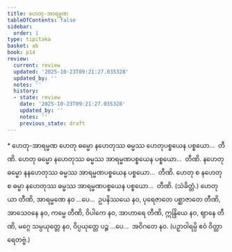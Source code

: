 ```yaml
---
title: ဟေတု-အာရမ္မဏ
tableOfContents: false
sidebar:
  order: 1
type: tipitaka
basket: ab
book: p14
review:
  current: review
  updated: '2025-10-23T09:21:27.035328'
  updated_by: ''
  notes: ''
  history:
  - state: review
    date: '2025-10-23T09:21:27.035328'
    updated_by: ''
    notes: ''
    previous_state: draft
---
```



<ReviewStatus review={frontmatter.review} showDetails={true} />

<HypothesisAnnotation frontmatter={frontmatter} />

<DynamicBreadcrumb />

<Paragraph type="center" book="p14">
* ဟေတု-အာရမ္မဏ
</Paragraph>

<Division number="2" book="p14" e="ch" v="40" p="198">

<Paragraph number="6" book="p14">
ဟေတု ဓမ္မော နဟေတုဿ ဓမ္မဿ ဟေတုပစ္စယေန ပစ္စယော…  တီဏိ.
</Paragraph>

<Paragraph number="7" book="p14">
ဟေတု ဓမ္မော နဟေတုဿ ဓမ္မဿ အာရမ္မဏပစ္စယေန ပစ္စယော…  တီဏိ.
</Paragraph>

<Paragraph number="8" book="p14">
နဟေတု ဓမ္မော နနဟေတုဿ ဓမ္မဿ အာရမ္မဏပစ္စယေန ပစ္စယော…  တီဏိ.
</Paragraph>

<Paragraph number="9" book="p14">
ဟေတု စ နဟေတု စ ဓမ္မာ နဟေတုဿ ဓမ္မဿ အာရမ္မဏပစ္စယေန ပစ္စယော…  တီဏိ. (သံခိတ္တံ.)
</Paragraph>

</Division>
<Division number="3" book="p14" e="ch" v="40" p="198">

<Paragraph number="10" book="p14">
ဟေတုယာ တီဏိ, အာရမ္မဏေ နဝ …ပေ…  ဥပနိဿယေ နဝ, ပုရေဇာတေ ပစ္ဆာဇာတေ တီဏိ, အာသေဝနေ နဝ, ကမ္မေ တီဏိ, ဝိပါကေ နဝ, အာဟာရေ တီဏိ, ဣန္ဒြိယေ နဝ, ဈာနေ တီဏိ, မဂ္ဂေ သမ္ပယုတ္တေ နဝ, ဝိပ္ပယုတ္တေ ပဉ္စ …ပေ…  အဝိဂတေ နဝ. (ပဉှာဝါရမ္ပိ ဧဝံ ဝိတ္ထာရေတဗ္ဗံ.)
</Paragraph>
</Division>